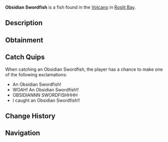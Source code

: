 {{FishInfobox
|image          = Obsidian Swordfish.png
|rarity         = Mythical
|sea            = First Sea
|location       = [[Roslit Volcano]]
|sublocation    = 
|sources        = Fishing Rod
|radar_location = 
|prog_speed     = -20
|xp             = 1000
|weather        = Windy, Clear
|time           = 
|season         = Summer
|bait           = Minnow
|base_weight    = 250
|base_value     = 2500
|weight_range   = 150
|base_chance    = 0.01
|base_resil     = 20
}}
'''Obsidian Swordfish''' is a {{Rarity|Mythical}} fish found in the [[Roslit Bay#Roslit Volcano|Volcano]] in [[Roslit Bay]].

== Description ==
{{Description|Swordfish are extremely strong and notable due to their long flattened bill that resembles a sword, as their name implies. This swordfish has adapted to it's magma filled life, and is now imbued with Obsidian skin.|Bestiary Entry}}

== Obtainment ==
{{Fish Availability|
Roslit Bay/Roslit Volcano
|top_rods      = 
Leviathan's Fang Rod\74722.66\395436.89;
Great Rod of Oscar\66947.25\219831.5;
Free Spirit Rod\64847.8\405759.68;
Astralhook Rod\61042.23\230238.78;
Ethereal Prism Rod\60901.27\229756.14;
Resourceful Rod\48159.04\187407.91;
Destiny Rod\50568.46\192502.24;
Trident Rod\59407.03\374594.34;
Azure Of Lagoon\55085.68\265431.31;
No-Life Rod\56041.97\257601.63;
Lucky Rod\32109.92\163000.28;
Adventurer's Rod\39607.83\216886.59;
Firefly Rod\46526.22\246051.17;
Seraphic Rod\57375.87\235274.59;
Rod Of The Forgotten Fang\53213.49\229469.84;
Challenger's Rod\50609.1\229677.86;
Blazebringer Rod\47861.01\223741.8;
Rod Of The Exalted One\47570.86\201425.69;
Rod Of The Depths\47080.24\206879.74;
Zeus Rod\44976.59\210493.74;
Verdant Shear Rod\43984.68\213212.41;
Depthseeker Rod\40343.09\199816.56;
Avalanche Rod\36141.45\179117.73;
Reinforced Rod\35840.01\179047.17;
Volcanic Rod\35061.37\166396.21;
Magma Rod\28851.02\151759.45;
Steady Rod\11277.54\64568.6
|recommended   = Ethereal Prism Rod
}}

== Catch Quips ==
When catching an Obsidian Swordfish, the player has a chance to make one of the following exclamations:
* An Obsidian Swordfish!
* WOAH! An Obsidian Swordfish!!
* OBSIDIANNN SWORDFISHHHH
* I caught an Obsidian Swordfish!!

== Change History ==
{{Change History|{{subst:Current Version}}}}

== Navigation ==
{{Fish Navbox|Roslit Volcano}}